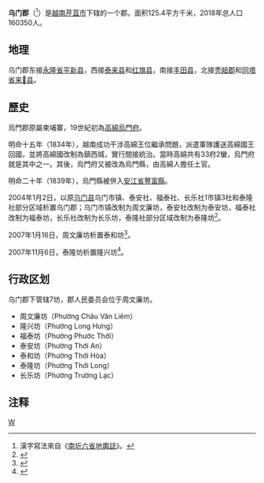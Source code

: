 {{Infobox Settlement
|name                   = 乌门郡
|settlement_type        = 郡
|official_name          = 
|other_name             = 
|native_name            = {{lang|vi|Quận Ô Môn}}
|nickname               = 
|motto                  = 
|image_skyline          = Đại lộ Trần Hưng Đạo ở Ô Môn.jpg
|imagesize              = 
|image_caption          = 
|image_flag             = 
|flag_size              = 
|image_seal             = 
|seal_size              = 
|image_shield           = 
|shield_size            = 
|image_blank_emblem     = 
|blank_emblem_size      = 
|image_map              = {{Infobox mapframe|frame-width=250|zoom=10}}
|mapsize                = 
|map_caption            = 
|image_map1             = 
|mapsize1               = 
|map_caption1           = 
|pushpin_map            = Vietnam
|pushpin_label_position = bottom
|pushpin_map_caption    = 
|pushpin_map1           = 
|pushpin_label_position1= 
|pushpin_map_caption1   = 
|subdivision_type       = 国家
|subdivision_name       = {{flag|Vietnam}}
|subdivision_type1      = [[越南行政区划|直辖市]]
|subdivision_name1      = [[芹苴市|芹苴市]]
|subdivision_type2      = 行政区划
|subdivision_name2      = 7坊
|subdivision_type3      = 
|subdivision_name3      = 
|seat_type              = 
|seat                   = 
|government_type        = 
|leader_title           = 
|leader_name            = 
|leader_title1          = 
|leader_name1           = 
|established_title      = 
|established_date       = 
|area_magnitude         = 
|unit_pref              = 
|area_footnotes         = 
|area_total_km2         = 125.4
|area_land_km2          = 
|area_water_km2         = 
|area_water_percent     = 
|area_urban_km2         = 
|area_metro_km2         = 
|population_as_of       = 2018年
|population_footnotes   = 
|population_note        = 
|population_total       = 160350
|population_density_km2 = auto
|population_metro             = 
|population_density_metro_km2 = 
|population_urban             = 
|population_density_urban_km2 = 
|timezone               = [[越南标准时间|越南标准时间]]
|utc_offset             = +7
|elevation_footnotes    = 
|elevation_m            = 
|coor_type              = 
|coordinates            = 
|postal_code_type       = 
|postal_code            = 
|area_code              = 
|website                = [http://cantho.gov.vn/wps/portal/omon/ 乌门郡电子信息门户网站]
|footnotes              = 
}}
'''乌门郡'''（{{vie|v='''Quận Ô Môn'''|hn=郡烏門}}<ref>漢字寫法來自《[[南圻六省地輿誌|南圻六省地輿誌]]》。</ref>）是[[越南|越南]][[芹苴市|芹苴市]]下辖的一个郡。面积125.4平方千米，2018年总人口160350人。

==地理==
乌门郡东接[[永隆省|永隆省]][[平新县|平新县]]，西接[[泰来县_(越南)|泰来县]]和[[红旗县|红旗县]]，南接[[丰田县_(芹苴市)|丰田县]]，北接[[秃衄郡|秃衄郡]]和[[同塔省|同塔省]][[来𡑵县|来𡑵县]]。

==歷史==
烏門郡原屬柬埔寨，19世紀初為[[高綿|高綿]][[烏門府|烏門府]]。

明命十五年（1834年），越南成功干涉高綿王位繼承問題，派遣軍隊護送高綿國王回國，並將高綿國改制為鎮西城，實行間接統治。當時高綿共有33府2蠻，烏門府就是其中之一。其後，烏門府又被改為烏門縣，由高綿人擔任土官。

明命二十年（1839年），烏門縣被併入[[安江省|安江省]][[豐富縣|豐富縣]]。

2004年1月2日，以原[[乌门县|乌门县]]乌门市镇、泰安社、福泰社、长乐社1市镇3社和泰隆社部分区域析置乌门郡；乌门市镇改制为周文廉坊，泰安社改制为泰安坊，福泰社改制为福泰坊，长乐社改制为长乐坊，泰隆社部分区域改制为泰隆坊<ref>{{Cite web |url=https://thuvienphapluat.vn/van-ban/Bo-may-hanh-chinh/Nghi-dinh-05-2004-ND-CP-thanh-lap-cac-quan-Ninh-Kieu-Binh-Thu-Cai-Rang-O-Mon-huyen-Phong-Dien-Co-Do-Vinh-Thach-Thot-Not-thuoc-thanh-pho-Can-Tho-52394.aspx |title=Nghị định 05/2004/NĐ-CP về việc thành lập các quận Ninh Kiều, Bình Thuỷ, Cái Răng, Ô Môn, các huyện Phong Điền, Cờ Đỏ, Vĩnh Thạch, Thốt Nốt và các xã, phường, thị trấn thuộc thành phố Cần Thơ trực thuộc Trung ương |accessdate=2020-04-08 |archive-date=2020-04-01 |archive-url=https://web.archive.org/web/20200401165323/https://thuvienphapluat.vn/van-ban/Bo-may-hanh-chinh/Nghi-dinh-05-2004-ND-CP-thanh-lap-cac-quan-Ninh-Kieu-Binh-Thu-Cai-Rang-O-Mon-huyen-Phong-Dien-Co-Do-Vinh-Thach-Thot-Not-thuoc-thanh-pho-Can-Tho-52394.aspx |dead-url=no }}</ref>。

2007年1月16日，周文廉坊析置泰和坊<ref>{{Cite web |url=https://thuvienphapluat.vn/van-ban/Bat-dong-san/Nghi-dinh-11-2007-ND-CP-dieu-chinh-dia-gioi-hanh-chinh-xa-phuong-thanh-lap-thi-tran-thuoc-quan-Ninh-Kieu-O-Mon-Phong-Dien-Vinh-Thanh-Can-Tho-16442.aspx |title=Nghị định 11/2007/NĐ-CP về việc điều chỉnh địa giới hành chính xã, phường; thành lập phường, thị trấn thuộc các quận Ninh Kiều, Ô Môn và các huyện Phong Điền, Vĩnh Thạnh, thành phố Cần Thơ |accessdate=2020-04-08 |archive-date=2020-11-06 |archive-url=https://web.archive.org/web/20201106021934/https://thuvienphapluat.vn/van-ban/Bat-dong-san/Nghi-dinh-11-2007-ND-CP-dieu-chinh-dia-gioi-hanh-chinh-xa-phuong-thanh-lap-thi-tran-thuoc-quan-Ninh-Kieu-O-Mon-Phong-Dien-Vinh-Thanh-Can-Tho-16442.aspx |dead-url=no }}</ref>。

2007年11月6日，泰隆坊析置隆兴坊<ref>{{Cite web |url=https://thuvienphapluat.vn/van-ban/Bo-may-hanh-chinh/Nghi-dinh-162-2007-ND-CP-dieu-chinh-dia-gioi-hanh-chinh-xa-phuong-thanh-lap-thuoc-quan-Binh-Thuy-O-Mon-huyen-Thot-Not-Vinh-Thanh-TP-Can-Tho-57882.aspx |title=Nghị định 162/2007/NĐ-CP về việc điều chỉnh địa giới hành chính xã, phường; thành lập xã, phường thuộc quận Bình Thuỷ, quận Ô Môn, huyện Thốt Nốt và huyện Vĩnh Thạnh, thành phố Cần Thơ |accessdate=2020-04-08 |archive-date=2016-04-29 |archive-url=https://web.archive.org/web/20160429014039/http://thuvienphapluat.vn/van-ban/Bo-may-hanh-chinh/Nghi-dinh-162-2007-ND-CP-dieu-chinh-dia-gioi-hanh-chinh-xa-phuong-thanh-lap-thuoc-quan-Binh-Thuy-O-Mon-huyen-Thot-Not-Vinh-Thanh-TP-Can-Tho-57882.aspx |dead-url=no }}</ref>。

==行政区划==
乌门郡下管辖7坊，郡人民委员会位于周文廉坊。
*周文廉坊（Phường Châu Văn Liêm）
*隆兴坊（Phường Long Hưng）
*福泰坊（Phường Phước Thới）
*泰安坊（Phường Thới An）
*泰和坊（Phường Thới Hòa）
*泰隆坊（Phường Thới Long）
*长乐坊（Phường Trường Lạc）

==注释==
{{reflist}}
{{芹苴市行政区划}}
{{越南九龙江三角洲之县市镇区域划分}}
[[Category:芹苴市郡份|W]]